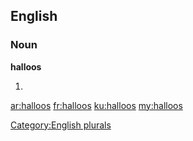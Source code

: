 ==English==

===Noun===
'''halloos'''

# {{plural of|[[halloo]]}}

[[Category:English plurals]]

[[ar:halloos]]
[[fr:halloos]]
[[ku:halloos]]
[[my:halloos]]